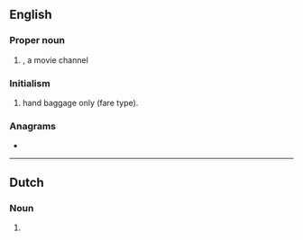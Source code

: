 {{also|hbo}}
==English==
{{wikipedia}}

===Proper noun===
{{en-proper noun}}

# {{lb|en|television}} {{initialism of|lang=en|{{w|Home Box Office}}}}, a movie channel

===Initialism===
{{rfc-header|Initialism}}
{{head|en|initialism}}

# {{lb|en|aviation|travel}} hand baggage only (fare type).

===Anagrams===
* {{anagrams|en|a=bho|BHO|BOH|Hob|boh|hob}}

----

==Dutch==

===Noun===
{{nl-noun|n}}
# {{acronym of|hoger beroepsonderwijs|lang=nl}}